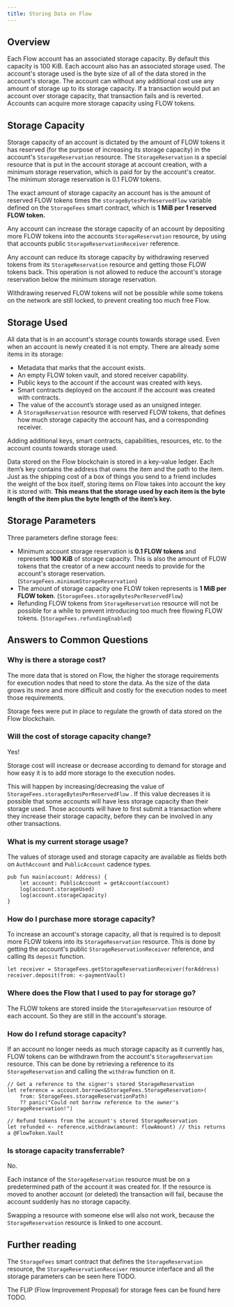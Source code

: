 ```yaml
---
title: Storing Data on Flow
---
```


## **Overview**

Each Flow account has an associated storage capacity. By default this capacity is 100 KiB. Each account also has an associated storage used. The account's storage used is the byte size of all of the data stored in the account's storage. The account can without any additional cost use any amount of storage up to its storage capacity. If a transaction would put an account over storage capacity, that transaction fails and is reverted. Accounts can acquire more storage capacity using FLOW tokens.

## Storage Capacity

Storage capacity of an account is dictated by the amount of FLOW tokens it has reserved (for the purpose of increasing its storage capacity) in the account's `StorageReservation` resource. The `StorageReservation` is a special resource that is put in the account storage at account creation, with a minimum storage reservation, which is paid for by the account's creator. The minimum storage reservation is 0.1 FLOW tokens.

The exact amount of storage capacity an account has is the amount of reserved FLOW tokens times the `storageBytesPerReservedFlow` variable defined on the `StorageFees` smart contract, which is **1 MiB per 1 reserved FLOW token.**

Any account can increase the storage capacity of an account by depositing more FLOW tokens into the accounts `StorageReservation` resource, by using that accounts public `StorageReservationReceiver` reference.

Any account can reduce its storage capacity by withdrawing reserved tokens from its `StorageReservation` resource and getting those FLOW tokens back. This operation is not allowed to reduce the account's storage reservation below the minimum storage reservation.

Withdrawing reserved FLOW tokens will not be possible while some tokens on the network are still locked, to prevent creating too much free Flow.

## Storage Used

All data that is in an account's storage counts towards storage used. Even when an account is newly created it is not empty. There are already some items in its storage:

- Metadata that marks that the account exists.
- An empty FLOW token vault, and stored receiver capability.
- Public keys to the account if the account was created with keys.
- Smart contracts deployed on the account if the account was created with contracts.
- The value of the account’s storage used as an unsigned integer.
- A `StorageReservation` resource with reserved FLOW tokens, that defines how much storage capacity the account has, and a corresponding receiver.

Adding additional keys, smart contracts, capabilities, resources, etc. to the account counts towards storage used.

Data stored on the Flow blockchain is stored in a key-value ledger. Each item’s key contains the address that owns the item and the path to the item. Just as the shipping cost of a box of things you send to a friend includes the weight of the box itself, storing items on Flow takes into account the key it is stored with. **This means that the storage used by each item is the byte length of the item plus the byte length of the item’s key.**

## Storage Parameters

Three parameters define storage fees:

- Minimum account storage reservation is **0.1 FLOW tokens** and represents **100 KiB** of storage capacity. This is also the amount of FLOW tokens that the creator of a new account needs to provide for the account's storage reservation. (`StorageFees.minimumStorageReservation`)
- The amount of storage capacity one FLOW token represents is **1 MiB per FLOW token**. (`StorageFees.storageBytesPerReservedFlow`)
- Refunding FLOW tokens from `StorageReservation` resource will not be possible for a while to prevent introducing too much free flowing FLOW tokens. (`StorageFees.refundingEnabled`)

## Answers to Common Questions

### **Why is there a storage cost?**

The more data that is stored on Flow, the higher the storage requirements for execution nodes that need to store the data. As the size of the data grows its more and more difficult and costly for the execution nodes to meet those requirements.

Storage fees were put in place to regulate the growth of data stored on the Flow blockchain.

### **Will the cost of storage capacity change?**

Yes!

Storage cost will increase or decrease according to demand for storage and how easy it is to add more storage to the execution nodes.

This will happen by increasing/decreasing the value of `StorageFees.storageBytesPerReservedFlow` . If this value decreases it is possible that some accounts will have less storage capacity than their storage used. Those accounts will have to first submit a transaction where they increase their storage capacity, before they can be involved in any other transactions.

### **What is my current storage usage?**

The values of storage used and storage capacity are available as fields both on `AuthAccount` and `PublicAccount` cadence types.

```cadence
pub fun main(account: Address) {
    let account: PublicAccount = getAccount(account)
    log(account.storageUsed)
    log(account.storageCapacity)
}
```

### **How do I purchase more storage capacity?**

To increase an account's storage capacity, all that is required is to deposit more FLOW tokens into its `StorageReservation` resource. This is done by getting the account's public `StorageReservationReceiver` reference, and calling its `deposit` function.

```cadence
let receiver = StorageFees.getStorageReservationReceiver(forAddress)
receiver.deposit(from: <-paymentVault)
```

### **Where does the Flow that I used to pay for storage go?**

The FLOW tokens are stored inside the `StorageReservation` resource of each account. So they are still in the account's storage.

### **How do I refund storage capacity?**

If an account no longer needs as much storage capacity as it currently has, FLOW tokens can be withdrawn from the account's `StorageReservation` resource. This can be done by retrieving a reference to its `StorageReservation` and calling the `withdraw` function on it.

```cadence
// Get a reference to the signer's stored StorageReservation
let reference = account.borrow<&StorageFees.StorageReservation>(
	from: StorageFees.storageReservationPath)
    ?? panic("Could not borrow reference to the owner's StorageReservation!")

// Refund tokens from the account's stored StorageReservation
let refunded <- reference.withdraw(amount: flowAmount) // this returns a @FlowToken.Vault
```

### Is storage capacity transferrable?

No.

Each instance of the `StorageReservation` resource must be on a predetermined path of the account it was created for. If the resource is moved to another account (or deleted) the transaction will fail, because the account suddenly has no storage capacity.

Swapping a resource with someone else will also not work, because the `StorageReservation` resource is linked to one account.

## Further reading

The `StorageFees` smart contract that defines the `StorageReservation` resource, the `StorageReservationReceiver` resource interface and all the storage parameters can be seen here TODO.

The FLIP (Flow Improvement Proposal) for storage fees can be found here TODO.

